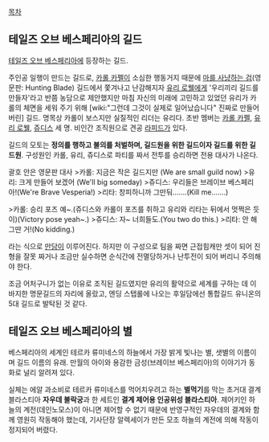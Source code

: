 [[목차]]
== 테일즈 오브 베스페리아의 길드 ==

[[테일즈 오브 베스페리아]]에 등장하는 길드.

주인공 일행이 만드는 길드로, [[카롤 카펠]]이 소심한 행동거지 때문에 [[마를 사냥하는 검]](영문판: Hunting Blade) 길드에서 쫓겨나고 난감해지자 [[유리 로웰]]에게 '우리끼리 길드를 만들자'라고 반쯤 농담으로 제안했지만 마침 자신의 미래에 고민하고 있었던 유리가 카롤의 체면을 세워 주기 위해 [wiki:"그런데 그것이 실제로 일어났습니다" 진짜로 만들어 버린] 길드. 명목상 카롤이 보스지만 실질적인 리더는 유리다. 초반 멤버는 [[카롤 카펠]], [[유리 로웰]], [[쥬디스]] 세 명. 비인간 조직원으로 견공 [[라피드]]가 있다. 

길드의 모토는 '''정의를 행하고 불의를 처벌하며, 길드원을 위한 길드이자 길드를 위한 길드원'''. 구성원인 카롤, 유리, 쥬디스로 파티를 짜서 전투를 승리하면 전용 대사가 나온다.

괄호 안은 영문판 대사
>카롤: 지금은 작은 길드지만 (We are small guild now)
>유리: 크게 만들어 보겠어 (We'll big someday)
>쥬디스: 우리들은 브레이브 베스페리아!(We're Brave Vesperia!)
>리타: 창피하니까 그만둬…….(Kill me…….)

>카롤: 승리 포즈 예~.(쥬디스와 카롤이 포즈를 취하고 유리와 리타는 뒤에서 멋쩍은 듯이)(Victory pose yeah~.)
>쥬디스: 자~ 너희들도.(You two do this.)
>리타: 안 해 그딴 거!(No kidding.)

라는 식으로 [[만담]]이 이루어진다. 하지만 이 구성으로 팀을 짜면 근접힘캐만 셋이 되어 진형을 잘못 짜거나 조금만 실수하면 순식간에 전멸당하거나 난투전이 되어 버리니 주의해야 한다.

조금 어처구니가 없는 이유로 조직된 길드였지만 유리의 활약으로 세계를 구하는 데 이바지한 명문길드의 자리에 올랐고, 엔딩 스탭롤에 나오는 후일담에선 통합길드 유니온의 5대 길드로 발탁된 것 같다.

== 테일즈 오브 베스페리아의 별 ==
베스페리아의 세계인 테르카 류미네스의 하늘에서 가장 밝게 빛나는 별, 샛별의 이름이며 길드 이름의 유래. 만월의 아이와 용감한 금성(브레이브 베스페리아)의 이야기가 동화로 널리 알려져 있다.

실체는 에알 과소비로 테르카 류미네스를 먹어치우려고 하는 '''별먹기'''를 막는 초거대 결계 블라스티아 '''자우데 불락궁'''과 한 세트인 '''결계 제어용 인공위성 블라스티아'''. 제어키인 하늘의 계전(데인노모스)이 아니면 제어할 수 없기 때문에 반영구적인 자우데의 결계와 함께 영원히 작동해야 했는데, 기사단장 알렉세이가 만든 모조 하늘의 계전에 의해 작동이 정지되어 버렸다.

